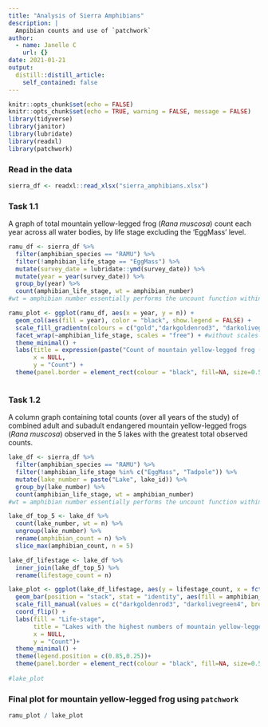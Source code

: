 ```yaml
---
title: "Analysis of Sierra Amphibians"
description: |
  Ampibian counts and use of `patchwork`
author:
  - name: Janelle C
    url: {}
date: 2021-01-21
output:
  distill::distill_article:
    self_contained: false
---
```



```r
knitr::opts_chunk$set(echo = FALSE)
knitr::opts_chunk$set(echo = TRUE, warning = FALSE, message = FALSE)
library(tidyverse)
library(janitor)
library(lubridate)
library(readxl)
library(patchwork)

```

### Read in the data
```r

sierra_df <- readxl::read_xlsx("sierra_amphibians.xlsx")

```
### Task 1.1

A graph of total mountain yellow-legged frog (*Rana muscosa*) count each year across all water bodies, by life stage excluding the ‘EggMass’ level. 

```r

ramu_df <- sierra_df %>% 
  filter(amphibian_species == "RAMU") %>% 
  filter(!amphibian_life_stage == "EggMass") %>% 
  mutate(survey_date = lubridate::ymd(survey_date)) %>% 
  mutate(year = year(survey_date)) %>% 
  group_by(year) %>% 
  count(amphibian_life_stage, wt = amphibian_number)
#wt = amphibian number essentially performs the uncount function within the count function

ramu_plot <- ggplot(ramu_df, aes(x = year, y = n)) +
  geom_col(aes(fill = year), color = "black", show.legend = FALSE) +
  scale_fill_gradientn(colours = c("gold","darkgoldenrod3", "darkolivegreen4") ) +
  facet_wrap(~amphibian_life_stage, scales = "free") + #without scales = "free" the numbers are a bit hard to see for the lifestages other than tadpole
  theme_minimal() +
  labs(title = expression(paste("Count of mountain yellow-legged frog (", italic("Rana muscosa"), ") by lifestage")),
       x = NULL,
       y = "Count") +
  theme(panel.border = element_rect(colour = "black", fill=NA, size=0.5))



```

### Task 1.2

A column graph containing total counts (over all years of the study) of combined adult and subadult endangered mountain yellow-legged frogs (*Rana muscosa*) observed in the 5 lakes with the greatest total observed counts.

```r

lake_df <- sierra_df %>% 
  filter(amphibian_species == "RAMU") %>% 
  filter(!amphibian_life_stage %in% c("EggMass", "Tadpole")) %>% 
  mutate(lake_number = paste("Lake", lake_id)) %>% 
  group_by(lake_number) %>% 
  count(amphibian_life_stage, wt = amphibian_number) 
#wt = amphibian number essentially performs the uncount function within the count function

lake_df_top_5 <- lake_df %>% 
  count(lake_number, wt = n) %>% 
  ungroup(lake_number) %>% 
  rename(amphibian_count = n) %>% 
  slice_max(amphibian_count, n = 5)

lake_df_lifestage <- lake_df %>% 
  inner_join(lake_df_top_5) %>% 
  rename(lifestage_count = n) 

lake_plot <- ggplot(lake_df_lifestage, aes(y = lifestage_count, x = fct_reorder(lake_number, lifestage_count))) +
  geom_bar(position = "stack", stat = "identity", aes(fill = amphibian_life_stage)) +
  scale_fill_manual(values = c("darkgoldenrod3", "darkolivegreen4", breaks = c("Adult", "SubAdult"))) +
  coord_flip() +
  labs(fill = "Life-stage",
       title = "Lakes with the highest numbers of mountain yellow-legged frog",
       x = NULL,
       y = "Count")+
  theme_minimal() +
  theme(legend.position = c(0.85,0.25))+
  theme(panel.border = element_rect(colour = "black", fill=NA, size=0.5))
  
#lake_plot
```
### Final plot for mountain yellow-legged frog using `patchwork`

```r

ramu_plot / lake_plot

```



